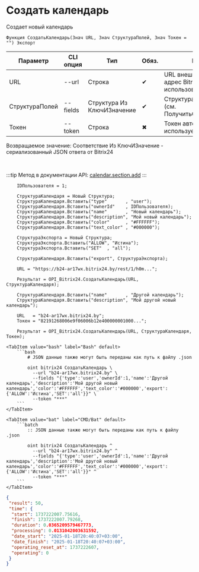﻿---
sidebar_position: 2
---


# Создать календарь
 Создает новый календарь



`Функция СоздатьКалендарь(Знач URL, Знач СтруктураПолей, Знач Токен = "") Экспорт`

  | Параметр | CLI опция | Тип | Обяз. | Назначение |
  |-|-|-|-|-|
  | URL | --url | Строка | &#x2714; | URL внешнего вебхука или адрес Bitrix24 при использовании токена |
  | СтруктураПолей | --fields | Структура Из КлючИЗначение | &#x2714; | Структура полей календаря (см. ПолучитьСтруктуруКалендаря) |
  | Токен | --token | Строка | &#x2716; | Токен авторизации, если используется не вебхук |

  
  Возвращаемое значение:   Соответствие Из КлючИЗначение - сериализованный JSON ответа от Bitrix24

<br/>

:::tip
Метод в документации API: [calendar.section.add](https://apidocs.bitrix24.ru/api-reference/calendar/calendar-section-add.html)
:::
<br/>



```bsl title="Пример использования для 1С:Предприятие/OneScript"
    IDПользователя = 1;

    СтруктураКалендаря = Новый Структура;
    СтруктураКалендаря.Вставить("type"       , "user");
    СтруктураКалендаря.Вставить("ownerId"    , IDПользователя);
    СтруктураКалендаря.Вставить("name"       , "Новый календарь");
    СтруктураКалендаря.Вставить("description", "Мой новый календарь");
    СтруктураКалендаря.Вставить("color"      , "#FFFFFF");
    СтруктураКалендаря.Вставить("text_color" , "#000000");

    СтруктураЭкспорта = Новый Структура;
    СтруктураЭкспорта.Вставить("ALLOW", "Истина");
    СтруктураЭкспорта.Вставить("SET"  , "all");

    СтруктураКалендаря.Вставить("export", СтруктураЭкспорта);

    URL = "https://b24-ar17wx.bitrix24.by/rest/1/h0m...";

    Результат = OPI_Bitrix24.СоздатьКалендарь(URL, СтруктураКалендаря);

    СтруктураКалендаря.Вставить("name"       , "Другой календарь");
    СтруктураКалендаря.Вставить("description", "Мой другой новый календарь");

    URL   = "b24-ar17wx.bitrix24.by";
    Токен = "82191268006e9f06006b12e400000001000...";

    Результат = OPI_Bitrix24.СоздатьКалендарь(URL, СтруктураКалендаря, Токен);
```
    

 <Tabs>
  
    <TabItem value="bash" label="Bash" default>
        ```bash
            # JSON данные также могут быть переданы как путь к файлу .json
            
            oint bitrix24 СоздатьКалендарь \
              --url "b24-ar17wx.bitrix24.by" \
              --fields "{'type':'user','ownerId':1,'name':'Другой календарь','description':'Мой другой новый календарь','color':'#FFFFFF','text_color':'#000000','export':{'ALLOW':'Истина','SET':'all'}}" \
              --token "***"
        ```
    </TabItem>
  
    <TabItem value="bat" label="CMD/Bat" default>
        ```batch
            :: JSON данные также могут быть переданы как путь к файлу .json
            
            oint bitrix24 СоздатьКалендарь ^
              --url "b24-ar17wx.bitrix24.by" ^
              --fields "{'type':'user','ownerId':1,'name':'Другой календарь','description':'Мой другой новый календарь','color':'#FFFFFF','text_color':'#000000','export':{'ALLOW':'Истина','SET':'all'}}" ^
              --token "***"
        ```
    </TabItem>
</Tabs>


```json title="Результат"
{
 "result": 50,
 "time": {
  "start": 1737222007.75616,
  "finish": 1737222007.79268,
  "duration": 0.0365209579467773,
  "processing": 0.0131042003631592,
  "date_start": "2025-01-18T20:40:07+03:00",
  "date_finish": "2025-01-18T20:40:07+03:00",
  "operating_reset_at": 1737222607,
  "operating": 0
 }
}
```
